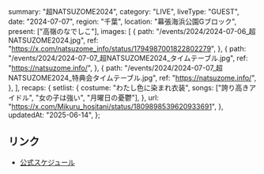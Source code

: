   summary: "超NATSUZOME2024",
  category: "LIVE",
  liveType: "GUEST",
  date: "2024-07-07",
  region: "千葉",
  location: "幕張海浜公園Gブロック",
  present: ["高嶺のなでしこ"],
  images: [
    {
      path: "/events/2024/2024-07-06_超NATSUZOME2024.jpg",
      ref: "https://x.com/natsuzome_info/status/1794987001822802279",
    },
    {
      path: "/events/2024/2024-07-07_超NATSUZOME2024_タイムテーブル.jpg",
      ref: "https://natsuzome.info/",
    },
    {
      path: "/events/2024/2024-07-07_超NATSUZOME2024_特典会タイムテーブル.jpg",
      ref: "https://natsuzome.info/",
    },
  ],
  recaps: {
    setlist: {
      costume: "わたし色に染まれ衣装",
      songs: ["誇り高きアイドル", "女の子は強い", "月曜日の憂鬱"],
    },
    url: "https://x.com/Mikuru_hositani/status/1809898539620933691",
  },
  updatedAt: "2025-06-14",
};

## リンク

- [公式スケジュール](https://takanenonadeshiko.jp/?p=2149)
